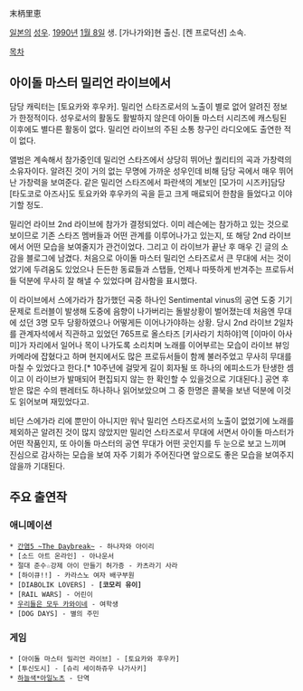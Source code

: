 末柄里恵

[[일본]]의 [[성우]]. [[1990년]] [[1월 8일]] 생. [가나가와]현 출신. [켄 프로덕션] 소속.

[[목차]]

== 아이돌 마스터 밀리언 라이브에서 ==

담당 캐릭터는 [토요카와 후우카]. 밀리언 스타즈로서의 노출이 별로 없어 알려진 정보가 한정적이다. 성우로서의 활동도 활발하지 않은데 아이돌 마스터 시리즈에 캐스팅된 이후에도 별다른 활동이 없다. 밀리언 라이브의 주된 소통 창구인 라디오에도 출연한 적이 없다.

앨범은 계속해서 참가중인데 밀리언 스타즈에서 상당히 뛰어난 퀄리티의 곡과 가창력의 소유자이다. 알려진 것이 거의 없는 무명에 가까운 성우인데 비해 담당 곡에서 매우 뛰어난 가창력을 보여준다. 같은 밀리언 스타즈에서 파란색의 계보인 [모가미 시즈카]담당 [타도코로 아즈사]도 토요카와 후우카의 곡을 듣고 크게 매료되어 한참을 들었다고 이야기할 정도. 

밀리언 라이브 2nd 라이브에 참가가 결정되었다. 이미 레슨에는 참가하고 있는 것으로 보이므로 기존 스타즈 멤버들과 어떤 관계를 이루어나가고 있는지, 또 해당 2nd 라이브에서 어떤 모습을 보여줄지가 관건이었다. 그리고 이 라이브가 끝난 후 매우 긴 글의 소감을 블로그에 남겼다. 처음으로 아이돌 마스터 밀리언 스타즈로서 큰 무대에 서는 것이었기에 두려움도 있었으나 든든한 동료들과 스탭들, 언제나 따뜻하게 반겨주는 프로듀서들 덕분에 무사히 잘 해낼 수 있었다며 감사함을 표시했다. 

이 라이브에서 스에가라가 참가했던 곡중 하나인 Sentimental vinus의 공연 도중 기기문제로 트러블이 발생해 도중에 음향이 나가버리는 돌발상황이 벌어졌는데 처음엔 무대에 섰던 3명 모두 당황하였으나 어떻게든 이어나가야하는 상황. 당시 2nd 라이브 2일차를 관계자석에서 직관하고 있었던 765프로 올스타즈 [키사라기 치하야]역 [이마이 아사미]가 자리에서 일어나 목이 나가도록 소리치며 노래를 이어부르는 모습이 라이브 뷰잉 카메라에 잡혔다고 하며 현지에서도 많은 프로듀서들이 함께 불러주었고 무사히 무대를 마칠 수 있었다고 한다.[* 10주년에 걸맞게 길이 회자될 또 하나의 에피소드가 탄생한 셈이고 이 라이브가 발매되어 편집되지 않는 한 확인할 수 있을것으로 기대된다.] 공연 후 받은 많은 수의 팬레터도 하나하나 읽어보았으며 그 중 한명은 콜북을 보낸 덕분에 이것도 읽어보며 재밌었다고. 

비단 스에가라 리에 뿐만이 아니지만 워낙 밀리언 스타즈로서의 노출이 없었기에 노래를 제외하곤 알려진 것이 많지 않았지만 밀리언 스타즈로서 무대에 서면서 아이돌 마스터가 어떤 작품인지, 또 아이돌 마스터의 공연 무대가 어떤 곳인지를 두 눈으로 보고 느끼며 진심으로 감사하는 모습을 보여 자주 기회가 주어진다면 앞으로도 좋은 모습을 보여주지 않을까 기대된다.  
== 주요 출연작 ==
=== 애니메이션 ===
 * [[간염 시리즈#s-3.5|간염5 ~The Daybreak~]] - 하나자와 아이리
 * [소드 아트 온라인] - 아나운서
 * 절대 준수☆강제 아이 만들기 허가증 - 카츠라기 사라
 * [하이큐!!] - 카라스노 여자 배구부원
 * [DIABOLIK LOVERS] - '''[코모리 유이]'''
 * [RAIL WARS] - 어린이
 * [[우리들은 모두 카와이네]] - 여학생
 * [DOG DAYS] - 별의 주민

=== 게임 ===
 * [아이돌 마스터 밀리언 라이브] - [토요카와 후우카]
 * [투신도시] - [슈리 세이하쥬우 나가사키]
 * [[하늘색*아일노츠]] - 단역
